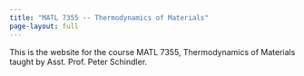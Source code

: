```yaml
---
title: "MATL 7355 -- Thermodynamics of Materials"
page-layout: full
---
```


This is the website for the course MATL 7355, Thermodynamics of Materials taught
by Asst. Prof. Peter Schindler.